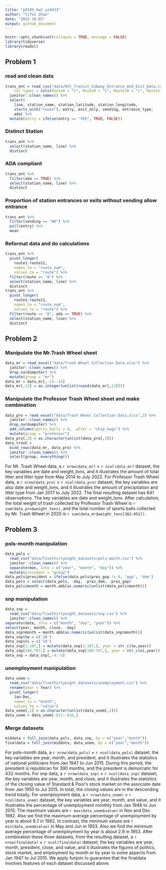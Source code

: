 ```yaml
---
title: "p8105_hw2_yz4433"
author: "Yifei Zhao"
date: "2022-10-05"
output: github_document
---
```


```r
knitr::opts_chunk$set(collapse = TRUE, message = FALSE)
library(tidyverse)
library(readxl)
```

## Problem 1
### read and clean data
```r
trans_ent = read_csv("data/NYC_Transit_Subway_Entrance_And_Exit_Data.csv",
    col_types = cols(Route8 = "c", Route9 = "c", Route10 = "c", Route11 = "c")) %>% 
  janitor::clean_names() %>% 
  select(
    line, station_name, station_latitude, station_longitude, 
    starts_with("route"), entry, exit_only, vending, entrance_type, 
    ada) %>% 
  mutate(entry = ifelse(entry == "YES", TRUE, FALSE))
```

### Distinct Station
```r
trans_ent %>% 
  select(station_name, line) %>% 
  distinct
```

### ADA compliant
```r
trans_ent %>% 
  filter(ada == TRUE) %>% 
  select(station_name, line) %>% 
  distinct
```

### Proportion of station entrances or exits without vending allow entrance
```r
trans_ent %>% 
  filter(vending == "NO") %>% 
  pull(entry) %>% 
  mean
```

### Reformat data and do calculations
```r
trans_ent %>% 
  pivot_longer(
    route1:route11,
    names_to = "route_num",
    values_to = "route") %>% 
  filter(route == "A") %>% 
  select(station_name, line) %>% 
  distinct
trans_ent %>% 
  pivot_longer(
    route1:route11,
    names_to = "route_num",
    values_to = "route") %>% 
  filter(route == "A", ada == TRUE) %>% 
  select(station_name, line) %>% 
  distinct
```

## Problem 2
### Manipulate the Mr.Trash Wheel sheet
```r
data_mr = read_excel("data/Trash Wheel Collection Data.xlsx") %>% 
  janitor::clean_names() %>% 
  drop_na(dumpster) %>% 
  mutate(group = "mr")
data_mr = data_mr[,-15:-16]
data_mr[,13] = as.integer(unlist(round(data_mr[,13])))
```

### Manipulate the Professor Trash Wheel sheet and make combination
```r
data_pro = read_excel("data/Trash Wheel Collection Data.xlsx",2) %>% 
  janitor::clean_names() %>% 
  drop_na(dumpster) %>% 
  add_column(sports_balls = 0, .after = "chip_bags") %>% 
  mutate(group = "professor")
data_pro[,3] = as.character(unlist(data_pro[,3]))
data_trash =
  bind_rows(data_mr, data_pro) %>%
  janitor::clean_names() %>%
  select(group, everything())
```
For Mr. Trash Wheel data, a `r nrow(data_mr)` $\times$ `r ncol(data_mr)` dataset, the key variables are date and weight_tons, and it illustrates the amount of total litter and litter type from May 2014 to July 2022. For Professor Trash Wheel data, a `r nrow(data_pro)` $\times$ `r ncol(data_pro)` dataset, the key variables are also date and weight_tons, and it illustrates the amount of  precipitation and litter type from Jan 2017 to July 2022. The final resulting dataset has 641 observations. The key variables are date and weight_tons. After calculation, the total weight of trash collected by Professor Trash Wheel is `r sum(data_pro$weight_tons)`, and the total number of sports balls collected by Mr. Trash Wheel in 2020 is `r sum(data_mr$weight_tons[382:452])`.

## Problem 3
### pols-month manipulation
```r
data_pols = 
  read_csv("data/fivethirtyeight_datasets/pols-month.csv") %>%
  janitor::clean_names() %>% 
  separate(mon, into = c("year", "month", "day")) %>%
  mutate(president = "group")
data_pols$president = ifelse(data_pols$prez_gop != 0, 'gop', 'dem') 
data_pols = select(data_pols, -day, -prez_dem, -prez_gop)
data_pols$month = month.abb[as.numeric(unlist(data_pols$month))]
```

### snp manipulation
```r
data_snp = 
  read_csv("data/fivethirtyeight_datasets/snp.csv") %>% 
  janitor::clean_names() %>% 
separate(date, into = c("month", "day", "year")) %>%
select(year, month, close, -day)
data_snp$month = month.abb[as.numeric(unlist(data_snp$month))]
data_snp$tw = c('20')
data_snp$ni = c('19')
data_snp[1:187,] = mutate(data_snp[1:187,], year = str_c(tw,year))
data_snp[188:787,] = mutate(data_snp[188:787,], year = str_c(ni,year))
data_snp = data_snp[,-4:-5]
```

### unemployment manipulation
```r
data_unem = 
  read_csv("data/fivethirtyeight_datasets/unemployment.csv") %>%
  rename(year = Year) %>% 
  pivot_longer(
    Jan:Dec,
    names_to = "month", 
    values_to = "value")
data_unem[,1] = as.character(unlist(data_unem[,1]))
data_unem = data_unem[-811:-816,]
```

### Merge datasets
```r
middata = full_join(data_pols, data_snp, by = c("year","month"))
finaldata = full_join(middata, data_unem, by = c("year","month"))
```
For pols-month data, a `r nrow(data_pols)` $\times$ `r ncol(data_pols)` dataset, the key variables are year, month, and president, and it illustrates the statistics of national politicians from Jan 1947 to Jun 2015. During this period, the president is republican for 390 months, and the president is democratic for 432 months. For snp data, a `r nrow(data_snp)` $\times$ `r ncol(data_snp)` dataset, the key variables are year, month, and close, and it illustrates the statistics of the closing value of Standard & Poor’s stock market on the associate date from Jan 1950 to Jul 2015. In total, the closing values are in the descending trend  totally. For unemployment data, a `r nrow(data_unem)` $\times$ `r ncol(data_unem)` dataset, the key variables are year, month, and value, and it illustrates the percentage of unemployment monthly from Jan 1948 to Jun 2015. The maximum values are `r max(data_unem$value)` in Nov and Dec 1982. Also we find the maximum average percentage of unemployment by year is about 9.7 in 1982. In contrast, the minimum values are `r min(data_unem$value)` in May and Jun in 1953. Also we find the minimum average percentage of unemployment by year is about 2.9 in 1953. After combination these three datasets, from the resulting dataset, a `r nrow(finaldata)` $\times$ `r ncol(finaldata)` dataset, the key variables are year, month, president, close, and value, and it illustrates the figures of politics, stock market, and employment by month or by year to some aspects from Jan 1947 to Jul 2015. We apply funjoin to guarantee that the finaldata involves features of each dataset discussed above. 